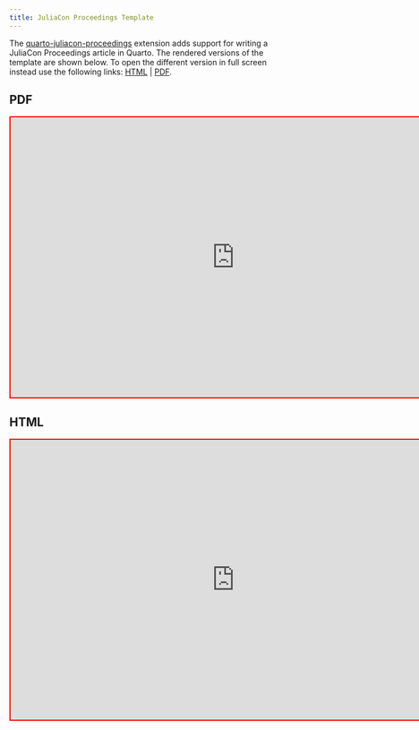 ```yaml
---
title: JuliaCon Proceedings Template
---
```


The [quarto-juliacon-proceedings](https://github.com/pat-alt/quarto-juliacon-proceedings) extension adds support for writing a JuliaCon Proceedings article in Quarto. The rendered versions of the template are shown below. To open the different version in full screen instead use the following links: [HTML](https://www.patalt.org/quarto-juliacon-proceedings/template.html){target="_blank"} | [PDF](https://www.patalt.org/quarto-juliacon-proceedings/template.pdf){target="_blank"}.

## PDF

```{=html}
<iframe style="border:2px solid red;" width="800" height="500" marginheight="0" marginwidth="0" src="https://www.patalt.org/quarto-juliacon-proceedings/template.pdf"></iframe>
```

## HTML

```{=html}
<iframe style="border:2px solid red;" width="800" height="500" marginheight="0" marginwidth="0" src="https://www.patalt.org/quarto-juliacon-proceedings/template.html"></iframe>
```